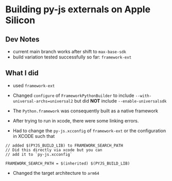 # Building py-js externals on Apple Silicon


## Dev Notes

- current main branch works after shift to `max-base-sdk`
- build variation tested successfully so far: `framework-ext`

## What I did

- used `framework-ext`

- Changed `configure` of `FrameworkPythonBuilder` to include
 `--with-universal-archs=universal2` but did **NOT**  include `--enable-universalsdk`

- The `Python.framework` was consequently built as a native framework

- After trying to run in xcode, there were some linking errors.

- Had to change the `py-js.xcconfig` of `framework-ext` or the configuration in XCODE such that 

```text
// added $(PYJS_BUILD_LIB) to FRAMEWORK_SEARCH_PATH
// Did this directly via xcode but you can 
// add it to `py-js.xcconfig`

FRAMEWORK_SEARCH_PATH = $(inherited) $(PYJS_BUILD_LIB)
```

- Changed the target architecture to `arm64`




